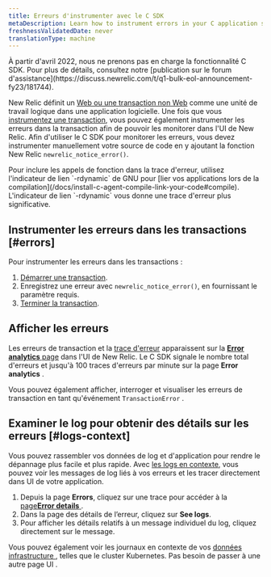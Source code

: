 ```yaml
---
title: Erreurs d'instrumenter avec le C SDK
metaDescription: Learn how to instrument errors in your C application so you can monitor them with New Relic.
freshnessValidatedDate: never
translationType: machine
---
```


<Callout variant="important" title="AVIS DE FIN DE VIE">
  À partir d&apos;avril 2022, nous ne prenons pas en charge la fonctionnalité C SDK. Pour plus de détails, consultez notre [publication sur le forum d&apos;assistance](https://discuss.newrelic.com/t/q1-bulk-eol-announcement-fy23/181744).
</Callout>

New Relic définit un [Web ou une transaction non Web](/docs/apm/transactions/intro-transactions/transactions-new-relic-apm) comme une unité de travail logique dans une application logicielle. Une fois que vous [instrumentez une transaction](/docs/instrument-transactions-c-agent), vous pouvez également instrumenter les erreurs dans la transaction afin de pouvoir les monitorer dans l&apos;UI de New Relic. Afin d&apos;utiliser le C SDK pour monitorer les erreurs, vous devez instrumenter manuellement votre source de code en y ajoutant la fonction New Relic `newrelic_notice_error()`.

<Callout variant="tip">
  Pour inclure les appels de fonction dans la trace d&apos;erreur, utilisez l&apos;indicateur de lien `-rdynamic` de GNU pour [lier vos applications lors de la compilation](/docs/install-c-agent-compile-link-your-code#compile). L&apos;indicateur de lien `-rdynamic` vous donne une trace d&apos;erreur plus significative.
</Callout>

## Instrumenter les erreurs dans les transactions [#errors]

Pour instrumenter les erreurs dans les transactions :

1. [Démarrer une transaction](/docs/instrument-transactions-c-agent#start-transaction).
2. Enregistrez une erreur avec `newrelic_notice_error()`, en fournissant le paramètre requis.
3. [Terminer la transaction](/docs/instrument-transactions-c-agent#end-transaction).

## Afficher les erreurs

Les erreurs de transaction et la [trace d&apos;erreur](#error-trace-examples) apparaissent sur la [<DNT>**Error analytics**</DNT> page](/docs/apm/applications-menu/error-analytics/error-analytics-manage-error-traces) dans l&apos;UI de New Relic. Le C SDK signale le nombre total d&apos;erreurs et jusqu&apos;à 100 traces d&apos;erreurs par minute sur la page <DNT>**Error analytics**</DNT> .

Vous pouvez également afficher, interroger et visualiser les erreurs de transaction en tant qu&apos;événement `TransactionError` .

## Examiner le log pour obtenir des détails sur les erreurs [#logs-context]

Vous pouvez rassembler vos données de log et d&apos;application pour rendre le dépannage plus facile et plus rapide. Avec [les logs en contexte](/docs/logs/logs-context/c-sdk-configure-logs-context/), vous pouvez voir les messages de log liés à vos erreurs et les tracer directement dans UI de votre application.

1. Depuis la page <DNT>**Errors**</DNT>, cliquez sur une trace pour accéder à la [page<DNT>**Error details**</DNT> ](/docs/apm/apm-ui-pages/error-analytics/errors-page-find-fix-verify-problems/).
2. Dans la page des détails de l’erreur, cliquez sur <DNT>**See logs**</DNT>.
3. Pour afficher les détails relatifs à un message individuel du log, cliquez directement sur le message.

Vous pouvez également voir les journaux en contexte de vos [données infrastructure ](/docs/logs/forward-logs/forward-your-logs-using-infrastructure-agent/), telles que le cluster Kubernetes. Pas besoin de passer à une autre page UI .